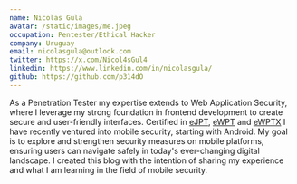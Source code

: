 ```yaml
---
name: Nicolas Gula
avatar: /static/images/me.jpeg
occupation: Pentester/Ethical Hacker
company: Uruguay
email: nicolasgula@outlook.com
twitter: https://x.com/Nicol4sGul4
linkedin: https://www.linkedin.com/in/nicolasgula/
github: https://github.com/p314dO
---
```


As a Penetration Tester my expertise extends to Web Application Security, where I leverage my strong 
foundation in frontend development to create secure and user-friendly interfaces. Certified in [eJPT](https://certs.ine.com/b127ccd7-1653-4575-b0c2-089abd62e536#gs.bbf6bv), [eWPT](https://certs.ine.com/3044d2c0-2909-4725-8bfc-1441c004b414#gs.bbf693) and [eWPTX](https://certs.ine.com/ebed1996-53e3-4d3c-8710-efd59525aa33#gs.bbf67m)
I have recently ventured into mobile security, starting with Android. My goal is to explore 
and strengthen security measures on mobile platforms, ensuring users can navigate safely in today's ever-changing digital landscape.
I created this blog with the intention of sharing my experience and what I am learning in the field of mobile security. 